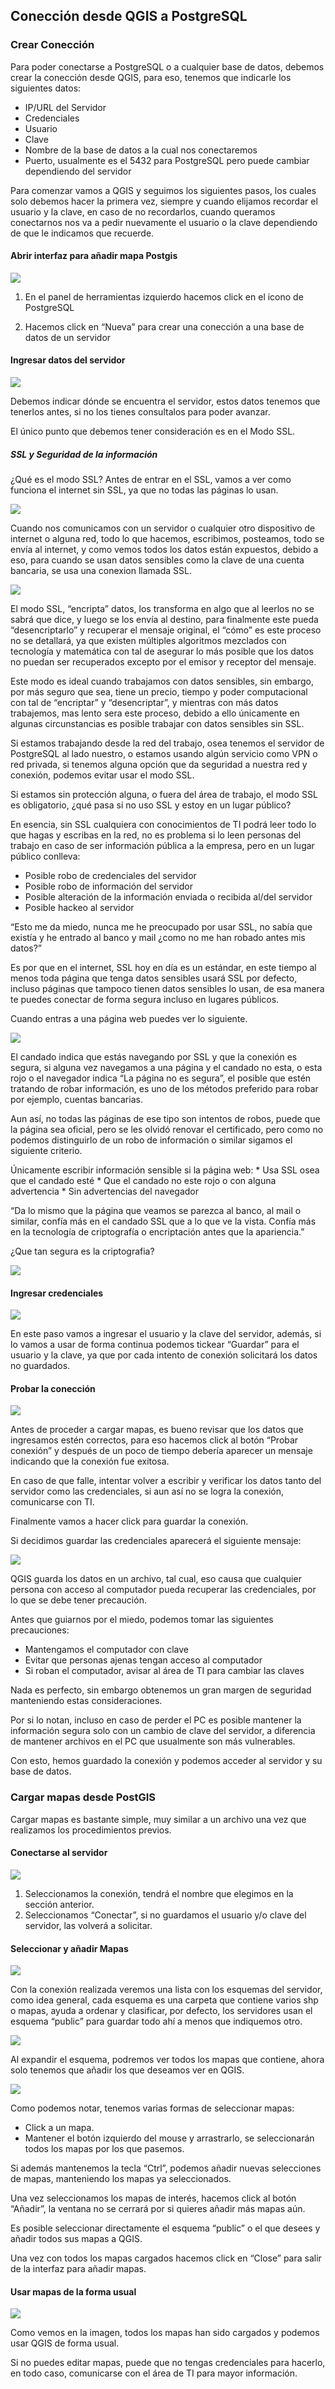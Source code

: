 ## Conección desde QGIS a PostgreSQL

### Crear Conección

Para poder conectarse a PostgreSQL o a cualquier base de datos, debemos crear la conección desde QGIS, para eso, tenemos que indicarle los siguientes datos:

* IP/URL del Servidor
* Credenciales
+ Usuario
+ Clave
* Nombre de la base de datos a la cual nos conectaremos
* Puerto, usualmente es el 5432 para PostgreSQL pero puede cambiar dependiendo del servidor

Para comenzar vamos a QGIS y seguimos los siguientes pasos, los cuales solo debemos hacer la primera vez, siempre y cuando elijamos recordar el usuario y la clave, en caso de no recordarlos, cuando queramos conectarnos nos va a pedir nuevamente el usuario o la clave dependiendo de que le indicamos que recuerde.

#### Abrir interfaz para añadir mapa Postgis

![](02.2/01.png)

1. En el panel de herramientas izquierdo hacemos click en el icono de PostgreSQL

2. Hacemos click en "Nueva" para crear una conección a una base de datos de un servidor

#### Ingresar datos del servidor

![](02.2/02.png)

Debemos indicar dónde se encuentra el servidor, estos datos tenemos que tenerlos antes, si no los tienes consultalos para poder avanzar.

El único punto que debemos tener consideración es en el Modo SSL.

##### SSL y Seguridad de la información

¿Qué es el modo SSL? Antes de entrar en el SSL, vamos a ver como funciona el internet sin SSL, ya que no todas las páginas lo usan.

![](02.2/without_ssl.png)

Cuando nos comunicamos con un servidor o cualquier otro dispositivo de internet o alguna red, todo lo que hacemos, escribimos, posteamos, todo se envía al internet, y como vemos todos los datos están expuestos, debido a eso, para cuando se usan datos sensibles como la clave de una cuenta bancaria, se usa una conexion llamada SSL.

![](02.2/with_ssl.png)

El modo SSL, "encripta" datos, los transforma en algo que al leerlos no se sabrá que dice, y luego se los envía al destino, para finalmente este pueda "desencriptarlo" y recuperar el mensaje original, el "cómo" es este proceso no se detallará, ya que existen múltiples algoritmos mezclados con tecnología y matemática con tal de asegurar lo más posible que los datos no puedan ser recuperados excepto por el emisor y receptor del mensaje.

Este modo es ideal cuando trabajamos con datos sensibles, sin embargo, por más seguro que sea, tiene un precio, tiempo y poder computacional con tal de "encriptar" y "desencriptar", y mientras con más datos trabajemos, mas lento sera este proceso, debido a ello únicamente en algunas circunstancias es posible trabajar con datos sensibles sin SSL.

Si estamos trabajando desde la red del trabajo, osea tenemos el servidor de PostgreSQL al lado nuestro, o estamos usando algún servicio como VPN o red privada, si tenemos alguna opción que da seguridad a nuestra red y conexión, podemos evitar usar el modo SSL.

Si estamos sin protección alguna, o fuera del área de trabajo, el modo SSL es obligatorio, ¿qué pasa si no uso SSL y estoy en un lugar público?

En esencia, sin SSL cualquiera con conocimientos de TI podrá leer todo lo que hagas y escribas en la red, no es problema si lo leen personas del trabajo en caso de ser información pública a la empresa, pero en un lugar público conlleva:

* Posible robo de credenciales del servidor
* Posible robo de información del servidor
* Posible alteración de la información enviada o recibida al/del servidor
* Posible hackeo al servidor

"Esto me da miedo, nunca me he preocupado por usar SSL, no sabía que existía y he entrado al banco y mail ¿como no me han robado antes mis datos?"

Es por que en el internet, SSL hoy en día es un estándar, en este tiempo al menos toda página que tenga datos sensibles usará SSL por defecto, incluso páginas que tampoco tienen datos sensibles lo usan, de esa manera te puedes conectar de forma segura incluso en lugares públicos.

Cuando entras a una página web puedes ver lo siguiente.

![](02.2/ssl.png)

El candado indica que estás navegando por SSL y que la conexión es segura, si alguna vez navegamos a una página y el candado no esta, o esta rojo o el navegador indica "La página no es segura", el posible que estén tratando de robar información, es uno de los métodos preferido para robar por ejemplo, cuentas bancarias.

Aun así, no todas las páginas de ese tipo son intentos de robos, puede que la página sea oficial, pero se les olvidó renovar el certificado, pero como no podemos distinguirlo de un robo de información o similar sigamos el siguiente criterio.

Únicamente escribir información sensible si la página web:
* Usa SSL osea que el candado esté
* Que el candado no este rojo o con alguna advertencia
* Sin advertencias del navegador

"Da lo mismo que la página que veamos se parezca al banco, al mail o similar, confía más en el candado SSL que a lo que ve la vista. Confía más en la tecnología de criptografía o encriptación antes que la apariencia."

¿Que tan segura es la criptografia?

![](02.2/secutiry.png)

#### Ingresar credenciales

![](02.2/03.png)

En este paso vamos a ingresar el usuario y la clave del servidor, además, si lo vamos a usar de forma continua podemos tickear "Guardar" para el usuario y la clave, ya que por cada intento de conexión solicitará los datos no guardados.

#### Probar la conección

![](02.2/04.png)

Antes de proceder a cargar mapas, es bueno revisar que los datos que ingresamos estén correctos, para eso hacemos click al botón "Probar conexión" y después de un poco de tiempo debería aparecer un mensaje indicando que la conexión fue exitosa.

En caso de que falle, intentar volver a escribir y verificar los datos tanto del servidor como las credenciales, si aun así no se logra la conexión, comunicarse con TI.

Finalmente vamos a hacer click para guardar la conexión.

Si decidimos guardar las credenciales aparecerá el siguiente mensaje:

![](02.2/05.png)

QGIS guarda los datos en un archivo, tal cual, eso causa que cualquier persona con acceso al computador pueda recuperar las credenciales, por lo que se debe tener precaución.

Antes que guiarnos por el miedo, podemos tomar las siguientes precauciones:

* Mantengamos el computador con clave
* Evitar que personas ajenas tengan acceso al computador
* Si roban el computador, avisar al área de TI para cambiar las claves

Nada es perfecto, sin embargo obtenemos un gran margen de seguridad manteniendo estas consideraciones.

<!-- Se siente muy fuera de lugar -->
Por si lo notan, incluso en caso de perder el PC es posible mantener la información segura solo con un cambio de clave del servidor, a diferencia de mantener archivos en el PC que usualmente son más vulnerables.

Con esto, hemos guardado la conexión y podemos acceder al servidor y su base de datos.

### Cargar mapas desde PostGIS

Cargar mapas es bastante simple, muy similar a un archivo una vez que realizamos los procedimientos previos.

#### Conectarse al servidor

![](02.2/06.png)

1. Seleccionamos la conexión, tendrá el nombre que elegimos en la sección anterior.
2. Seleccionamos "Conectar", si no guardamos el usuario y/o clave del servidor, las volverá a solicitar.

#### Seleccionar y añadir Mapas

![](02.2/07.png)

Con la conexión realizada veremos una lista con los esquemas del servidor, como idea general, cada esquema es una carpeta que contiene varios shp o mapas, ayuda a ordenar y clasificar, por defecto, los servidores usan el esquema "public" para guardar todo ahí a menos que indiquemos otro.

![](02.2/08.png)

Al expandir el esquema, podremos ver todos los mapas que contiene, ahora solo tenemos que añadir los que deseamos ver en QGIS.

![](02.2/09.png)

Como podemos notar, tenemos varias formas de seleccionar mapas:

* Click a un mapa.
* Mantener el botón izquierdo del mouse y arrastrarlo, se seleccionarán todos los mapas por los que pasemos.

Si además mantenemos la tecla "Ctrl", podemos añadir nuevas selecciones de mapas, manteniendo los mapas ya seleccionados.

Una vez seleccionamos los mapas de interés, hacemos click al botón "Añadir", la ventana no se cerrará por si quieres añadir más mapas aún.

Es posible seleccionar directamente el esquema "public" o el que desees y añadir todos sus mapas a QGIS.

Una vez con todos los mapas cargados hacemos click en "Close" para salir de la interfaz para añadir mapas.

#### Usar mapas de la forma usual

![](02.2/10.png)

Como vemos en la imagen, todos los mapas han sido cargados y podemos usar QGIS de forma usual.

Si no puedes editar mapas, puede que no tengas credenciales para hacerlo, en todo caso, comunicarse con el área de TI para mayor información.





